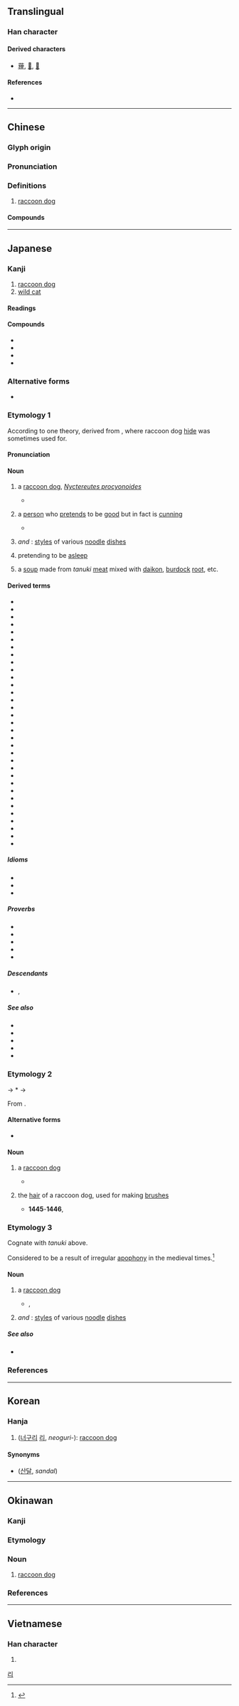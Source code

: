 {{also|貍}}
{{character info/new}}
==Translingual==

===Han character===
{{Han char|rn=94|rad=犬|as=07|sn=10|four=46214|canj=KHWG|ids=⿰犭里}}

====Derived characters====
* [[䔆]], [[𩮞]], [[𢟆]]

====References====
* {{Han ref|kx=0711.290|dkj=20427|dj=1123.270|hdz=21348.110|uh=72F8|ud=29432|bh=AF57|bd=44887}}

----

==Chinese==
{{zh-forms}}

===Glyph origin===
{{Han etym}}

===Pronunciation===
{{zh-pron
|m=lí
|c=lei4
|j=li1
|md=lì
|mn=lî
|w=3li
|x=li2
|mc=y
|oc=y
|cat=n
}}

===Definitions===
{{zh-hanzi}}

# [[raccoon dog]]

====Compounds====
{{zh-der|以狸餌鼠|果子狸|河狸|海狸|海狸鼠|狐狸|狐狸尾巴|狐狸狗|狐狸精|狸子|狸狌|狸藻|狸貓|發屋求狸|老狐狸|花狸狐哨|花面狸|野狐狸}}

{{zh-cat|Canids}}

----

==Japanese==

===Kanji===
{{ja-kanji|grade=|rs=犬07}}

# [[raccoon dog]]
# [[wild cat]]

====Readings====
{{ja-readings|goon=り|kanon=り|kun=たぬき-}}

====Compounds====
{{top4}}
* {{ja-r|海%狸|かい%り}}
* {{ja-r|屈狸|クズリ}}
* {{ja-r|狐狸|こり}}
* {{ja-r|狐狗狸|こっくり}}
{{bottom}}

===Alternative forms===
{{wp|lang=ja|タヌキ}}
{{wp|Raccoon dog}}
{{ja-kanjitab|yomi=k|たぬき}}
* {{ja-l|貍}}

===Etymology 1===
According to one theory, derived from {{m|ja|手貫|tr=tanuki||[[arm]] [[glove]], [[gauntlet]]}}, where raccoon dog [[hide#Noun|hide]] was sometimes used for.

====Pronunciation====
{{ja-pron|y=k|たぬき|acc=1|acc_ref=DJR,NHK}}

====Noun====
{{ja-noun|たぬき|タヌキ}}

# a [[raccoon dog]], ''[[Nyctereutes procyonoides]]''
#* {{RQ:Wamyō Ruijushō}}
#*: {{ux|ja|狸 兼名苑云狸［音𨤲和名'''太奴木'''］摶鳥為粮者也|Raccoon dog: According to ''Jian Ming Yuan'' ({{l|zh||兼名苑}}), raccoon dogs [read as {{m|ja|𨤲|tr=ri}}, native Japanese {{m|ja||'''太奴木'''|tr='''tanuki'''}}] always prey on birds.}}
#: {{syn|ja|マミ|tr1=mami|狢|tr2=mujina}}
# {{lb|ja|sort=たぬき|figurative}} a [[person]] who [[pretend]]s to be [[good]] but in fact is [[cunning]] {{gl|compare {{cog|en|sly fox}}}}
#* {{Q|ja|year=1717|''{{w|lang=ja|国性爺合戦|Kokusen'ya gonichi gassen}}'' ({{ll|ja|浄瑠璃|jōruri}}), volume 3}}
#*: {{ja-x|やいやい、其処な'''狸'''め|やい やい、そこ な '''たぬき''' め|Hey there, you '''sly dog'''!}}
# {{short for|狸饂飩|tr=tanuki-[[udon]]|lang=ja|nodot=1}} ''and'' {{m|ja|狸蕎麦|tr=''tanuki-[[soba]]''}}: [[style]]s of various [[noodle]] [[dish]]es
# {{lb|ja|sort=たぬき|rare}} {{short for|狸寝入り|tr=tanuki neiri|lang=ja|dot=:}} pretending to be [[asleep]]
#: {{ja-usex-inline|sort=たぬき|'''狸'''を[[決め込む]]|'''たぬき''' を きめこむ|pretend to be a raccoon dog →  feign sleep}}
# {{lb|ja|rare|obsolete}} {{short for|狸汁|tr=tanuki-jiru|lang=ja|dot=:}} a [[soup]] made from ''tanuki'' [[meat]] mixed with [[daikon]], [[burdock]] [[root]], etc.

====Derived terms====
{{der-top3}}
* {{ja-r|狸 菖蒲|タヌキ アヤメ}}
* {{ja-r|狸%饂飩|たぬき%-うどん}}
* {{ja-r|狸 親父|たぬき おやじ}}
* {{ja-r|狸%顔|たぬき%がお}}
* {{ja-r|狸%狩り|たぬき%がり}}
* {{ja-r|狸 小路|^たぬき ^こうじ}}
* {{ja-r|狸%爺|たぬき%じじい}}
* {{ja-r|狸%汁|たぬき%-じる}}
* {{ja-r|狸%蕎麦|たぬき%-そば}}
* {{ja-r|狸%憑き|たぬき%つき}}
* {{ja-r|狸%寝|たぬき%ね}}
* {{ja-r|狸 寝入り|たぬき ねいり}}
* {{ja-r|狸の燭台|たぬき の しょくだい}}
* {{ja-r|狸の茶袋|たぬき の ちゃぶくろ}}
* {{ja-r|狸%婆|たぬき%ばばあ}}
* {{ja-r|狸%囃%子|たぬき%ばや%し}}
* {{ja-r|狸%笛|たぬき%ぶえ}}
* {{ja-r|狸%掘り|たぬき%ぼり}}
* {{ja-r|狸%豆|タヌキ%マメ}}
* {{ja-r|狸%藻|タヌキ%モ}}
* {{ja-r|狸%蘭|タヌキ%ラン}}
* {{ja-r|飴%細%工の狸|あめ%ざい%く の たぬき}}
* {{ja-r|射%狸|^い%だぬき}}
* {{ja-r|岩%狸|いわ%だぬき}}
* {{ja-r|海%狸|うみ%だぬき}}
* {{ja-r|面%白%狸|おも%しろ%-だぬき}}
* {{ja-r|隠%狸|^かくし%だぬき}}
* {{ja-r|狐と狸|きつね と たぬき}}
* {{ja-r|初%午の狸|はつ%うま の たぬき}}
* {{ja-r|古%狸|ふる%だぬき}}
* {{ja-r|本%土 狸|ホン%ド タヌキ}}
* {{ja-r|豆%狸|まめ%だぬき}}
* {{ja-r|貒%狸|み%だぬき}}
{{der-bottom}}

=====Idioms=====
* {{ja-r|狸の睾丸%八%畳%敷|たぬき の きんたま% はち%じょう%じき}}
* {{ja-r|同じ穴の狸|おなじ あな の たぬき}}
* {{ja-r|取らぬ狸の皮%算用|とらぬ たぬき の かわ%ざんよう}}

=====Proverbs=====
{{der-top|Proverbs}}
* {{ja-r|狸の燭%台|たぬき の しょく%だい}}
* {{ja-r|狸の腹%鼓|たぬき の はら%つづみ}}
* {{ja-r|狐と狸の化かし合い|きつね と たぬき の ばかし あい}}
* {{ja-r|豺狼路に当たれり，安んぞ狐狸を問わん|さいろう みち に あたれり，いずくんぞ こり を とわん}}
* {{ja-r|鹿%待つ所の狸|しか% まつ ところ の たぬき}}
{{der-bottom}}

=====Descendants=====
* {{desc|en|tanuki}}, {{l|en|tanooki}}

=====See also=====
{{top2}}
* {{ja-r|穴%熊|アナ%グマ|[[badger]]}}
* {{ja-r|洗%熊|アライ%グマ|[[raccoon]]}}
* {{ja-r|犬|イヌ|[[dog]]}}
* {{ja-r|狐|キツネ|[[fox]]}}
* {{ja-r|猫|ネコ|[[cat]]}}
{{bottom}}

===Etymology 2===
{{ja-kanjitab|yomi=i|たたけ}}
{{IPAfont|⟨tatake<sub>2</sub>⟩}} → *{{IPAchar|/tatakəɨ/}} → {{IPAchar|/tatake/}}

From {{inh|ja|ojp|sort=たたけ|-}}.

====Alternative forms====
* {{ja-l|狸毛}}

====Noun====
{{ja-noun|たたけ|たたげ}}

#{{lb|ja|sort=たたけ|archaic|obsolete}} a [[raccoon dog]]
#* {{RQ:Shin'yaku Kegonkyō Ongi Shiki}}
#*: {{ux|ja|猫狸 [...] ニ又漢云野貍、倭言上尼古、下'''多〻既'''|Cat and raccoon dog, [...] both of them are called {{m|ja||野貍|tr=yari}} in Chinese; the former is called {{m|ja|猫|尼古|tr={{IPAfont|⟨neko<sub>1</sub>⟩}} → neko}} while the latter is called {{m|ja||'''多〻既'''|tr={{IPAfont|⟨tatake<sub>2</sub>⟩}} → '''tatake'''}} in Japanese.}}
# {{lb|ja|archaic|obsolete}} the [[hair]] of a raccoon dog, used for making [[brush]]es
#* '''1445'''-'''1446''', ''{{w|lang=ja|あい嚢鈔|Ainōshō}}''
#*: {{ja-x|'''タゝゲ'''ノ筆ナンド云。'''タゝ毛'''トハ。タヌキノ毛歟。狸ノ字ヲ。'''タゝゲ'''トヨム|'''タゝゲ''' ノ フデ ナンド イフ。 '''タゝゲ''' トハ。 タヌキ ノ ケ カ。 タヌキ ノ ジ ヲ。 '''タゝゲ''' ト ヨム|rom='''Tatage''' no fude nando iu. '''Tatage''' to wa, tanuki no ke ka. Tanuki no ji o, '''tatage''' to yomu|This is a so-called brush [made] of '''''tatage'''''. '''''Tatage''''' [spelled by the character {{ja-l||毛}} meaning "hair"] might mean the hair of a raccoon dog. The {{ja-l||狸}} character for "raccoon dog" is read as '''''tatage'''''.}}

===Etymology 3===
{{ja-kanjitab|yomi=i|たのき}}

Cognate with ''tanuki'' above.

Considered to be a result of irregular [[apophony]] in the medieval times.<ref>{{cite-web|work=狸／貍(タヌキ)とは - コトバンク|url=https://kotobank.jp/word/%E7%8B%B8-562006#E7.B2.BE.E9.81.B8.E7.89.88.20.E6.97.A5.E6.9C.AC.E5.9B.BD.E8.AA.9E.E5.A4.A7.E8.BE.9E.E5.85.B8|accessdate=2019-02-12}}</ref>

====Noun====
{{ja-noun|たのき}}

# {{lb|ja|dated|dialectal|Western Japan|mainly|Kansai|}} a [[raccoon dog]]
#* {{circa2|'''1529'''|short=1}}, ''{{w|lang=ja|蒙求抄|Mōgyūshō}}''
#*: {{ja-x|ししや'''たのき'''の様な人でをり候ぞ|しし や '''たのき''' の やう な ひと で をり さうらう ぞ|rom=Shishi ya '''tanoki''' no yō na hito de ori sōrō zo|His personality is like a deer or '''raccoon dog''', sir.}}
# {{lb|ja|dated|dialectal|Kansai}} {{short for|lang=ja|狸饂飩|tr=tanoki-[[udon]]|nodot=1}} ''and'' {{m|ja|狸蕎麦|tr=tanoki-[[soba]]}}: [[style]]s of various [[noodle]] [[dish]]es

=====See also=====
* {{ja-r|狐|けつね|[[fox]]|pos=Kansai}}

===References===
<references/>

{{c|ja|Canids|sort=たぬき}}

----

==Korean==

===Hanja===
{{ko-hanja|hangeul=[[리]]>[[이]]|eumhun=|rv=ri>i|mr=ri>i|y=li>i}}

# ([[너구리]] [[리]], ''neoguri-''): [[raccoon dog]]

====Synonyms====
* {{l|ko|山獺}} ([[산달]], ''sandal'')

[[Category:Hanja readings|리]]

----

==Okinawan==

===Kanji===
{{head|ryu|Han character|hiragana|たぬき|romaji|tanuki}}

===Etymology===
{{ryu-OG|63|たぬき}}

===Noun===
{{head|ryu|noun|hiragana|たぬき|romaji|tanuki|sort=たぬき}}

# [[raccoon dog]]

===References===
<references/>

{{C|ryu|Canids|sort=たぬき}}

----

==Vietnamese==

===Han character===
{{vi-hantu|li|rs=犬07}}

# {{defn|lang=vi|sort=犬07}}